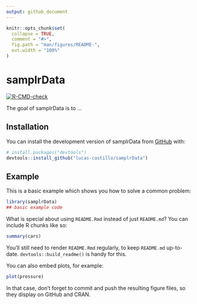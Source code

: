 ```yaml
---
output: github_document
---
```


<!-- README.md is generated from README.Rmd. Please edit that file -->

```r
knitr::opts_chunk$set(
  collapse = TRUE,
  comment = "#>",
  fig.path = "man/figures/README-",
  out.width = "100%"
)
```

# samplrData

<!-- badges: start -->
  [![R-CMD-check](https://github.com/lucas-castillo/samplrData/actions/workflows/R-CMD-check.yaml/badge.svg)](https://github.com/lucas-castillo/samplrData/actions/workflows/R-CMD-check.yaml)
  <!-- badges: end -->

The goal of samplrData is to ...

## Installation

You can install the development version of samplrData from [GitHub](https://github.com/) with:

``` r
# install.packages("devtools")
devtools::install_github("lucas-castillo/samplrData")
```

## Example

This is a basic example which shows you how to solve a common problem:

```r
library(samplrData)
## basic example code
```

What is special about using `README.Rmd` instead of just `README.md`? You can include R chunks like so:

```r
summary(cars)
```

You'll still need to render `README.Rmd` regularly, to keep `README.md` up-to-date. `devtools::build_readme()` is handy for this.

You can also embed plots, for example:

```r
plot(pressure)
```

In that case, don't forget to commit and push the resulting figure files, so they display on GitHub and CRAN.
